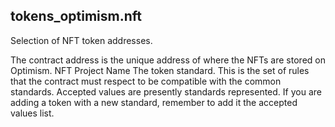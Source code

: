 ## tokens_optimism.nft 
Selection of NFT token addresses.


<ParamField path="contract_address">
The contract address is the unique address of where the NFTs are stored on Optimism.
</ParamField>
<ParamField path="name">
NFT Project Name
</ParamField>
<ParamField path="standard">
The token standard. This is the set of rules that the contract must respect to be compatible with the common standards. Accepted values are presently standards represented. If you are adding a token with a new standard, remember to add it the accepted values list.

</ParamField>
